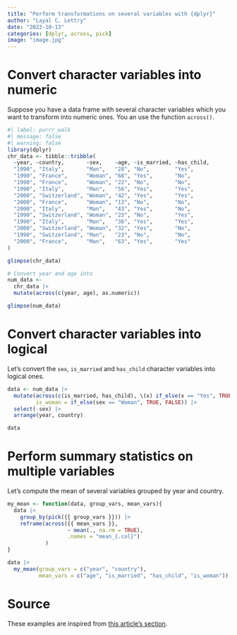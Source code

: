 ```yaml
---
title: "Perform transformations on several variables with {dplyr}"
author: "Layal C. Lettry"
date: "2023-10-13"
categories: [dplyr, across, pick]
image: "image.jpg"
---
```


# Convert character variables into numeric

Suppose you have a data frame with several character variables which you want to 
transform into numeric ones. You an use the function `across()`.

```r
#| label: purrr_walk
#| message: false
#| warning: false
library(dplyr)
chr_data <- tibble::tribble(
  ~year, ~country,       ~sex,    ~age, ~is_married, ~has_child,
  "1990", "Italy",       "Man",   "28", "No",        "Yes",
  "1990", "France",      "Woman", "68", "Yes",       "No",
  "1990", "France",      "Woman", "22", "No",        "No",
  "1990", "Italy",       "Man",   "56", "Yes",       "Yes",
  "2000", "Switzerland", "Woman", "42", "Yes",       "Yes",
  "2000", "France",      "Woman", "13", "No",        "No",
  "2000", "Italy",       "Man",   "43", "Yes",       "No",
  "1990", "Switzerland", "Woman", "23", "No",        "Yes",
  "1990", "Italy",       "Man",   "36", "Yes",       "Yes",
  "2000", "Switzerland", "Woman", "32", "Yes",       "No",
  "1990", "Switzerland", "Man",   "23", "No",        "No",
  "2000", "France",      "Man",   "63", "Yes",       "Yes"
)

glimpse(chr_data)

# Convert year and age into 
num_data <- 
  chr_data |> 
  mutate(across(c(year, age), as.numeric))

glimpse(num_data)
```


# Convert character variables into logical

Let's convert the `sex`, `is_married` and `has_child` character variables into logical ones.

```r
data <- num_data |> 
  mutate(across(c(is_married, has_child), \(x) if_else(x == "Yes", TRUE, FALSE)),
         is_woman = if_else(sex == "Woman", TRUE, FALSE)) |> 
  select(-sex) |> 
  arrange(year, country)

data
```

# Perform summary statistics on multiple variables

Let's compute the mean of several variables grouped by year and country.

```r
my_mean <- function(data, group_vars, mean_vars){
  data |> 
    group_by(pick({{ group_vars }})) |> 
    reframe(across({{ mean_vars }}, 
                   ~ mean(., na.rm = TRUE), 
                   .names = "mean_{.col}")
            )
}

data |> 
  my_mean(group_vars = c("year", "country"),
          mean_vars = c("age", "is_married", "has_child", "is_woman"))

```

# Source
These examples are inspired from [this article's section](https://dplyr.tidyverse.org/articles/programming.html#transforming-user-supplied-variables). 
